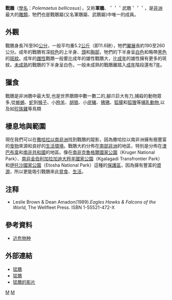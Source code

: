 {{noteTA
|T=zh-cn:軍雕; zh-tw:戰鵰; zh-hk:武鵰;
|1=zh-cn:軍雕; zh-tw:戰鵰; zh-hk:武鵰;
}}
{{Speciesbox
| taxon = Polemaetus bellicosus
| status = VU
| status_system = iucn3.1
| status_ref = <ref name = iucn>{{IUCN|id=22696116 |title=''Polemaetus bellicosus'' |assessors=[[BirdLife_International|BirdLife International]] |version=2020.2|year=2018 |accessdate=7 August 2018}} 数据库資料包含說明此物種被編入易危級別的原因</ref>
| image = Martial eagle (Polemaetus bellicosus).jpg
| parent_authority = [[Ferdinand_Heine|Heine]], 1890
| authority = ([[François_Marie_Daudin|Daudin]], 1800)
| range_map = Polemaetus bellicosus distribution map.png
| range_map_width = 200px
| range_map_caption = 分佈範圍
}}

'''戰鵰'''（[[學名|學名]]：''Polemaetus bellicosus''），又称'''軍鵰'''、＇＇＇武鵰＇＇＇，是[[非洲|非洲]]最大的[[雕類|雕類]]，牠們也是戰鵰屬(又名軍鵰屬、武鵰屬)中唯一的成員。

== 外觀 ==
戰鵰身長76至90[[公分|公分]]，一般平均重5.2[[公斤|公斤]]（即11.6磅），牠們[[翼展|翼展]]長約190至260公分。成年的戰鵰有深[[棕色|棕色]]的上半身、[[頭|頭]]和[[胸部|胸部]]，牠們的下半身呈[[白色|白色]]和略帶[[黑色|黑色]]的[[斑紋|斑紋]]。成年的[[雌性|雌性]]戰鵰一般要比成年的雄性戰鵰大，比[[成年|成年]]的雄性擁有更多的斑紋。[[未成熟|未成熟]]的戰鵰的下半身呈白色，一般未成熟的戰鵰離踏入[[成年|成年]]階段還有7[[年|年]]。

== 獵食 ==
戰鵰是非洲鵰中最大型,也是世界鵰類中數一數二的,腳爪巨大有力,捕殺的動物眾多,從[[蜥蜴|蜥蜴]]、[[蛇|蛇]]到[[猴子|猴子]]、小[[羚羊|羚羊]]、[[胡狼|胡狼]]、小[[疣豬|疣豬]]、[[狒狒|狒狒]]、[[狐獴|狐獴]]和[[狐狸|狐狸]]等[[哺乳動物|哺乳動物]],以及如[[珍珠雞|珍珠雞]]等鳥類

== 棲息地與範圍 ==
現在我們可以在[[撒哈拉以南非洲|撒哈拉以南非洲]]找到戰鵰的蹤影，因為撒哈拉以南非洲擁有極豐富的[[食物|食物]]來源和良好的[[生活|生活]][[環境|環境]]。戰鵰大約分佈在[[南部非洲|南部非洲]]的地區，特別是分佈在[[津巴布韋|津巴布韋]]和[[南非共和國|南非共和國]]的地區。像在[[南非克魯格爾國家公園|南非克魯格爾國家公園]]（Kruger National Park）、[[南非金伯利加拉加迪大羚羊國家公園|南非金伯利加拉加迪大羚羊國家公園]]（Kgalagadi Transfrontier Park）和[[伊托沙國家公園|伊托沙國家公園]]（Etosha National Park）這種的[[保護區|保護區]]，因為擁有豐富的[[資源|資源]]，所以更能吸引戰鵰來此[[覓食|覓食]]、[[生活|生活]]。

== 注释 ==
{{Reflist}}
* Leslie Brown & Dean Amadon(1989).''Eagles Hawks & Falcons of the World'', The Wellfleet Press. ISBN 1-55521-472-X

== 參考資料 ==
* [[近危物种|近危物种]]

== 外部連結 ==
{{commons|猛鵰}}
* [https://web.archive.org/web/20070929160319/http://www.nnf.org.na/RAPTORS/raptors_pges/martialeagle.htm 猛鵰]
* [http://www.hawk-conservancy.org/priors/martial.shtml 猛鵰] {{Wayback|url=http://www.hawk-conservancy.org/priors/martial.shtml |date=20201125074826 }}
* [http://ibc.hbw.com/ibc/phtml/especie.phtml?idEspecie=790 猛鵰的影片]
{{Taxonbar|from=Q501733}}

[[Category:鵟亞科|M]]
[[Category:1800年描述的鸟类|M]]